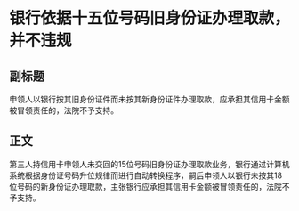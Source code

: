 # 银行依据十五位号码旧身份证办理取款，并不违规
## 副标题
申领人以银行按其旧身份证件而未按其新身份证件办理取款，应承担其信用卡金额被冒领责任的，法院不予支持。
## 正文
第三人持信用卡申领人未交回的15位号码旧身份证办理取款业务，银行通过计算机系统根据身份证号码升位规律而进行自动转换程序，嗣后申领人以银行未按其18位号码的新身份证办理取款，主张银行应承担其信用卡金额被冒领责任的，法院不予支持。